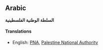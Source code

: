==Arabic==
'''السلطة الوطنية الفلسطينية'''

====Translations====
*English: [[PNA]], [[Palestine National Authority]]